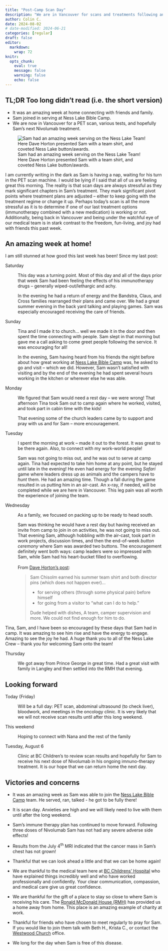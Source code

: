 ```yaml
---
title: "Post-Camp Scan Day"
description: "We are in Vancouver for scans and treatments following an amazing week where Sam joined in on activites at Ness Lake Bible Camp."
author: Colin C.
date: 2024-08-02
# date-modified: 2024-06-21
categories: [regular]
draft: false
editor: 
  markdown: 
    wrap: 72
knitr: 
  opts_chunk: 
    eval: true
    message: false
    warning: false
    echo: false
---
```


::: {.callout-note icon="false"}
## TL;DR [Too long didn't read (i.e. the short version)]{.small}

-   It was an amazing week at home connecting with friends and family.
-   Sam joined in serving at Ness Lake Bible Camp.
-   We are now in Vancouver for a PET scan, various tests, and hopefully Sam's
    next Nivolumab treatment.
:::

::: {#photo}
![Sam had an amazing week serving on the Ness Lake Team! Here Dave
Horton presented Sam with a team shirt, and coveted Ness Lake
button/awards.](https://samsstory.s3.ca-central-1.amazonaws.com/2024-07-31_dave-sam-buttons-ness-lake.jpg)
:::

I am currently writing in the dark as Sam is having a nap, waiting for
his turn in the PET scan machine. I would be lying if I said that all of
us are feeling great this morning. The reality is that scan days are
always stressful as they mark significant chapters in Sam's treatment.
They mark significant pivot points where treatment plans are adjusted --
either to keep going with the treatment regime or change it up. Perhaps
today's scan is all the more stressful as it is to determine if one of
our last treatment options (immunotherapy combined with a new
medication) is working or not. Additionally, being back in Vancouver and
being under the watchful eye of our medical team is in stark contrast to
the freedom, fun-living, and joy had with friends this past week.

## An amazing week at home!

I am still stunned at how good this last week has been! Since my last
post:

Saturday

:   This day was a turning point. Most of this day and all of the days
    prior that week Sam had been feeling the effects of his
    immunotherapy drugs – generally wiped-out/lethargic and achy.

    In the evening he had a return of energy and the Bandstra, Claus,
    and Cross families rearranged their plans and came over. We had a
    great summer evening in the back yard talking and playing games. Sam
    was especially encouraged receiving the care of friends.

Sunday

:   Tina and I made it to church... well we made it in the door and then
    spent the time connecting with people. Sam slept in that morning but
    gave me a call asking to come greet people following the service. It
    was encouraging for all!

:   In the evening, Sam having heard from his friends the night before
    about how great working at [Ness Lake Bible
    Camp](https://www.nesslakebiblecamp.com) was, he asked to go and
    visit -- which we did. However, Sam wasn't satisfied with visiting
    and by the end of the evening he had spent several hours working in
    the kitchen or wherever else he was able.\
    <!-- five hours at camp -->

Monday

:   We figured that Sam would need a rest day -- we were wrong! That
    afternoon Tina took Sam out to camp again where he worked, visited,
    and took part in cabin time with the kids!

:   That evening some of the church leaders came by to support and pray
    with us and for Sam -- more encouragement.

Tuesday

:   I spent the morning at work -- made it out to the forest. It was
    great to be there again. Also, to connect with my work-world people!

:   Sam was not going to miss out, and he was out to serve at camp
    again. Tina had expected to take him home at any point, but he
    stayed until late in the evening! He even had energy for the evening
    *Safari* game where leaders dress up as animals and the campers have
    to *hunt* them. He had an amazing time. Though a fall during the
    game resulted in us putting him in an air-cast. An x-ray, if needed,
    will be completed while we are here in Vancouver. This leg pain was
    all worth the experience of joining the team.

Wednesday

:   As a family, we focused on packing up to be ready to head south.

:   Sam was thinking he would have a rest day but having received an
    invite from camp to join in on activities, he was not going to miss
    out. That evening Sam, although hobbling with the air-cast, took
    part in work projects, discussion times, and then the end-of-week
    *button ceremony* where Sam was awarded two buttons. The
    encouragement definitely went both ways: camp leaders were so
    impressed with Sam, while Sam had his heart-bucket filled to
    overflowing.\
    \
    From [Dave Horton's
    post](https://www.facebook.com/share/p/6Wbygpy8NLnhsAvp/):

    > Sam Chisolm earned his summer team shirt and both director pins
    > (which does not happen ever)…
    >
    > -   for serving others (through some physical pain) before himself
    > -   for going from a visitor to “what can I do to help.”
    >
    > Dude helped with dishes, A team, camper supervision and more. We
    > could not find enough for him to do.

Tina, Sam, and I have been so encouraged by these days that Sam had in
camp. It was amazing to see him rise and have the energy to engage.
Amazing to see the joy he had. A huge thank you to all of the Ness Lake
Crew -- thank you for welcoming Sam onto the team!

Thursday

:   We got away from Prince George in great time. Had a great visit with
    family in Langley and then settled into the RMH that evening.

## Looking forward

Today (Friday)

:   Will be a full day: PET scan, abdominal ultrasound (to check liver),
    bloodwork, and meetings in the oncology clinic. It is very likely
    that we will not receive scan results until after this long weekend.

This weekend

:   Hoping to connect with Nana and the rest of the family

Tuesday, August 6

:   Clinic at BC Children's to review scan results and hopefully for Sam
    to receive his next dose of Nivolumab in his ongoing imnuno-therapy
    treatment. It is our hope that we can return home the next day.

## Victories and concerns

-   It was an amazing week as Sam was able to join the [Ness Lake Bible
    Camp](https://www.nesslakebiblecamp.com) team. He served, ran,
    talked - he got to be fully there!

-   It is scan day. Anxieties are high and we will likely need to live
    with them until after the long weekend.

-   Sam's immune therapy plan has continued to move forward. Following
    three doses of Nivolumab Sam has not had any severe adverse side
    effects!

-   Results from the July 4^th^ MRI indicated that the cancer mass in
    Sam's chest has not grown!

-   Thankful that we can look ahead a little and that we can be home
    again!

-   We are thankful to the medical team here at [BC Childrens'
    Hospital](http://www.bcchildrens.ca) who have explained things
    incredibly well and who have worked professionally and confidently.
    Your clear communication, compassion, and medical care give us great
    confidence.

-   We are thankful for the gift of a place to stay so close to where
    Sam is receiving his care. The [Ronald McDonald House
    (RMH)](https://rmhbc.ca) has provided us a home away from home. This
    place is an amazing example of charity at work.

-   Thankful for friends who have chosen to meet regularly to pray for
    Sam. If you would like to join them talk with Beth H., Krista C., or
    contact the [Westwood Church](https://westwoodchurch.bc.ca) office.

-   We long for the day when Sam is free of this disease.